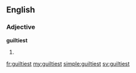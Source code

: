 ==English==

===Adjective===
'''guiltiest'''

# {{superlative of|guilty}}

[[fr:guiltiest]]
[[my:guiltiest]]
[[simple:guiltiest]]
[[sv:guiltiest]]